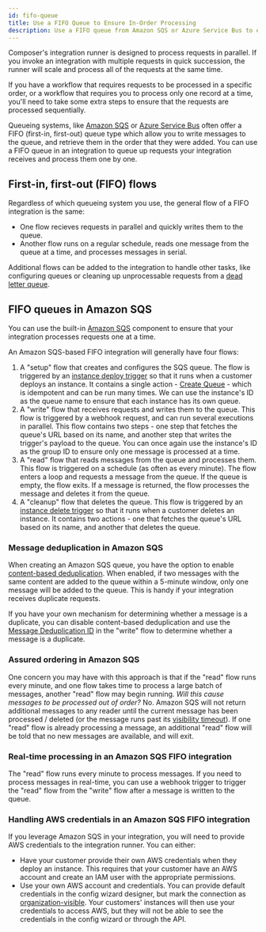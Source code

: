```yaml
---
id: fifo-queue
title: Use a FIFO Queue to Ensure In-Order Processing
description: Use a FIFO queue from Amazon SQS or Azure Service Bus to ensure in-order processing of requests.
---
```



Composer's integration runner is designed to process requests in parallel.
If you invoke an integration with multiple requests in quick succession, the runner will scale and process all of the requests at the same time.

If you have a workflow that requires requests to be processed in a specific order, or a workflow that requires you to process only one record at a time, you'll need to take some extra steps to ensure that the requests are processed sequentially.

Queueing systems, like [Amazon SQS](https://aws.amazon.com/sqs/) or [Azure Service Bus](https://learn.microsoft.com/en-us/azure/service-bus-messaging/) often offer a FIFO (first-in, first-out) queue type which allow you to write messages to the queue, and retrieve them in the order that they were added.
You can use a FIFO queue in an integration to queue up requests your integration receives and process them one by one.

## First-in, first-out (FIFO) flows

Regardless of which queueing system you use, the general flow of a FIFO integration is the same:

- One flow recieves requests in parallel and quickly writes them to the queue.
- Another flow runs on a regular schedule, reads one message from the queue at a time, and processes messages in serial.

<Screenshot
  filename="quickstarts/fifo-queue/fifo-illustration.png"
  maxWidth="600px"
  alt="Illustration of a FIFO queue"
  appFrame={false}
/>

Additional flows can be added to the integration to handle other tasks, like configuring queues or cleaning up unprocessable requests from a [dead letter queue](https://en.wikipedia.org/wiki/Dead_letter_queue).

## FIFO queues in Amazon SQS

You can use the built-in [Amazon SQS](/docs/composer/builder/builder-components/aws-sqs.mdx) component to ensure that your integration processes requests one at a time.

<ExampleIntegrationLink href="https://github.com/prismatic-io/examples/blob/main/integrations/amazon-sqs-fifo-queue.yml" />

An Amazon SQS-based FIFO integration will generally have four flows:

1. A "setup" flow that creates and configures the SQS queue.
   The flow is triggered by an [instance deploy trigger](/docs/composer/builder/builder-components/management-triggers.mdx#instance-deploy) so that it runs when a customer deploys an instance.
   It contains a single action - [Create Queue](/docs/composer/builder/builder-components/aws-sqs.mdx#create-queue) - which is idempotent and can be run many times.
   We can use the instance's ID as the queue name to ensure that each instance has its own queue.
2. A "write" flow that receives requests and writes them to the queue.
   This flow is triggered by a webhook request, and can run several executions in parallel.
   This flow contains two steps - one step that fetches the queue's URL based on its name, and another step that writes the trigger's payload to the queue.
   You can once again use the instance's ID as the group ID to ensure only one message is processed at a time.
3. A "read" flow that reads messages from the queue and processes them.
   This flow is triggered on a schedule (as often as every minute).
   The flow enters a loop and requests a message from the queue.
   If the queue is empty, the flow exits.
   If a message is returned, the flow processes the message and deletes it from the queue.
4. A "cleanup" flow that deletes the queue.
   This flow is triggered by an [instance delete trigger](/docs/composer/builder/builder-components/management-triggers.mdx#instance-delete) so that it runs when a customer deletes an instance.
   It contains two actions - one that fetches the queue's URL based on its name, and another that deletes the queue.

### Message deduplication in Amazon SQS

When creating an Amazon SQS queue, you have the option to enable [content-based deduplication](https://docs.aws.amazon.com/AWSSimpleQueueService/latest/SQSDeveloperGuide/FIFO-queues.html#FIFO-queues-exactly-once-processing).
When enabled, if two messages with the same content are added to the queue within a 5-minute window, only one message will be added to the queue.
This is handy if your integration receives duplicate requests.

If you have your own mechanism for determining whether a message is a duplicate, you can disable content-based deduplication and use the [Message Deduplication ID](https://docs.aws.amazon.com/AWSSimpleQueueService/latest/SQSDeveloperGuide/using-messagededuplicationid-property.html) in the "write" flow to determine whether a message is a duplicate.

### Assured ordering in Amazon SQS

One concern you may have with this approach is that if the "read" flow runs every minute, and one flow takes time to process a large batch of messages, another "read" flow may begin running.
_Will this cause messages to be processed out of order?_
No.
Amazon SQS will not return additional messages to any reader until the current message has been processed / deleted (or the message runs past its [visibility timeout](https://docs.aws.amazon.com/AWSSimpleQueueService/latest/SQSDeveloperGuide/sqs-visibility-timeout.html)).
If one "read" flow is already processing a message, an additional "read" flow will be told that no new messages are available, and will exit.

### Real-time processing in an Amazon SQS FIFO integration

The "read" flow runs every minute to process messages.
If you need to process messages in real-time, you can use a webhook trigger to trigger the "read" flow from the "write" flow after a message is written to the queue.

### Handling AWS credentials in an Amazon SQS FIFO integration

If you leverage Amazon SQS in your integration, you will need to provide AWS credentials to the integration runner.
You can either:

- Have your customer provide their own AWS credentials when they deploy an instance.
  This requires that your customer have an AWS account and create an IAM user with the appropriate permissions.
- Use your own AWS account and credentials.
  You can provide default credentials in the config wizard designer, but mark the connection as [organization-visible](/docs/composer/builder/configuration-wizard.mdx#config-variable-visibility).
  Your customers' instances will then use your credentials to access AWS, but they will not be able to see the credentials in the config wizard or through the API.
